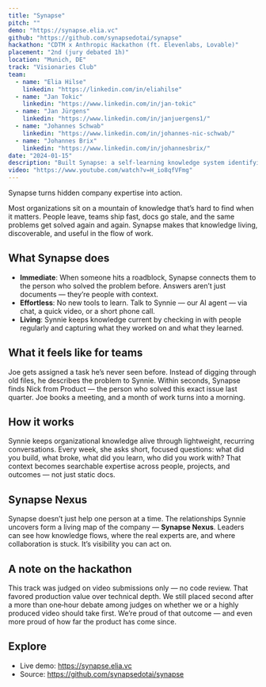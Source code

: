 ```yaml
---
title: "Synapse"
pitch: ""
demo: "https://synapse.elia.vc"
github: "https://github.com/synapsedotai/synapse"
hackathon: "CDTM x Anthropic Hackathon (ft. Elevenlabs, Lovable)"
placement: "2nd (jury debated 1h)"
location: "Munich, DE"
track: "Visionaries Club"
team:
  - name: "Elia Hilse"
    linkedin: "https://linkedin.com/in/eliahilse"
  - name: "Jan Tokic"
    linkedin: "https://www.linkedin.com/in/jan-tokic"
  - name: "Jan Jürgens"
    linkedin: "https://www.linkedin.com/in/janjuergens1/"
  - name: "Johannes Schwab"
    linkedin: "https://www.linkedin.com/in/johannes-nic-schwab/"
  - name: "Johannes Brix"
    linkedin: "https://www.linkedin.com/in/johannesbrix/"
date: "2024-01-15"
description: "Built Synapse: a self-learning knowledge system identifying internal experts and surfacing management insights across an organization."
video: "https://www.youtube.com/watch?v=H_io8qfVFmg"
---
```


Synapse turns hidden company expertise into action.

Most organizations sit on a mountain of knowledge that’s hard to find when it matters. People leave, teams ship fast, docs go stale, and the same problems get solved again and again. Synapse makes that knowledge living, discoverable, and useful in the flow of work.

## What Synapse does

- **Immediate**: When someone hits a roadblock, Synapse connects them to the person who solved the problem before. Answers aren’t just documents — they’re people with context.
- **Effortless**: No new tools to learn. Talk to Synnie — our AI agent — via chat, a quick video, or a short phone call.
- **Living**: Synnie keeps knowledge current by checking in with people regularly and capturing what they worked on and what they learned.

## What it feels like for teams

Joe gets assigned a task he’s never seen before. Instead of digging through old files, he describes the problem to Synnie. Within seconds, Synapse finds Nick from Product — the person who solved this exact issue last quarter. Joe books a meeting, and a month of work turns into a morning.

## How it works

Synnie keeps organizational knowledge alive through lightweight, recurring conversations. Every week, she asks short, focused questions: what did you build, what broke, what did you learn, who did you work with? That context becomes searchable expertise across people, projects, and outcomes — not just static docs.

## Synapse Nexus

Synapse doesn’t just help one person at a time. The relationships Synnie uncovers form a living map of the company — **Synapse Nexus**. Leaders can see how knowledge flows, where the real experts are, and where collaboration is stuck. It’s visibility you can act on.

## A note on the hackathon

This track was judged on video submissions only — no code review. That favored production value over technical depth. We still placed second after a more than one‑hour debate among judges on whether we or a highly produced video should take first. We’re proud of that outcome — and even more proud of how far the product has come since.

## Explore

- Live demo: https://synapse.elia.vc  
- Source: https://github.com/synapsedotai/synapse

